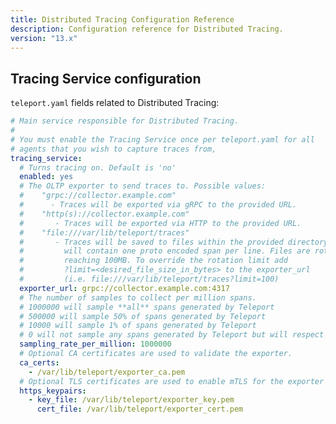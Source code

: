 ```yaml
---
title: Distributed Tracing Configuration Reference
description: Configuration reference for Distributed Tracing.
version: "13.x"
---
```


## Tracing Service configuration

`teleport.yaml` fields related to Distributed Tracing:

```yaml
# Main service responsible for Distributed Tracing.
#
# You must enable the Tracing Service once per teleport.yaml for all
# agents that you wish to capture traces from,
tracing_service:
  # Turns tracing on. Default is 'no'
  enabled: yes
  # The OLTP exporter to send traces to. Possible values:
  #    "grpc://collector.example.com"
  #      - Traces will be exported via gRPC to the provided URL.
  #    "http(s)://collector.example.com"
  #       - Traces will be exported via HTTP to the provided URL.
  #    "file:///var/lib/teleport/traces"
  #       - Traces will be saved to files within the provided directory. Each file
  #         will contain one proto encoded span per line. Files are rotated after
  #         reaching 100MB. To override the rotation limit add
  #         ?limit=<desired_file_size_in_bytes> to the exporter_url
  #         (i.e. file:///var/lib/teleport/traces?limit=100)
  exporter_url: grpc://collector.example.com:4317
  # The number of samples to collect per million spans.
  # 1000000 will sample **all** spans generated by Teleport
  # 500000 will sample 50% of spans generated by Teleport
  # 10000 will sample 1% of spans generated by Teleport
  # 0 will not sample any spans generated by Teleport but will respect any parent span's sampling.
  sampling_rate_per_million: 1000000
  # Optional CA certificates are used to validate the exporter.
  ca_certs:
    - /var/lib/teleport/exporter_ca.pem
  # Optional TLS certificates are used to enable mTLS for the exporter
  https_keypairs:
    - key_file: /var/lib/teleport/exporter_key.pem
      cert_file: /var/lib/teleport/exporter_cert.pem
```
